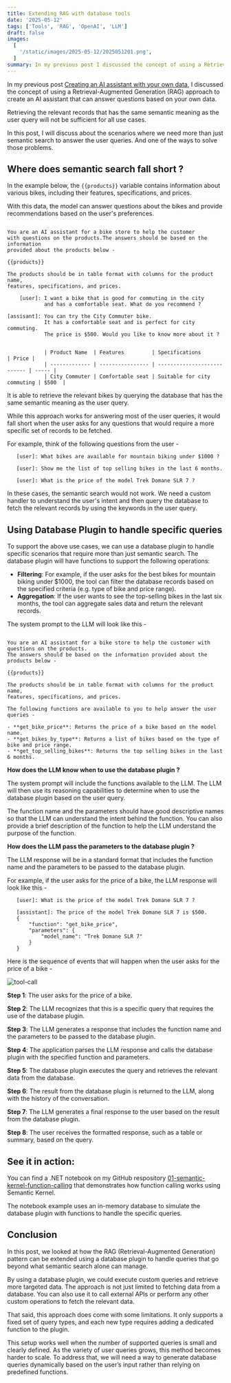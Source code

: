 ```yaml
---
title: Extending RAG with database tools
date: '2025-05-12'
tags: ['Tools', 'RAG', 'OpenAI', 'LLM']
draft: false
images:
  [  
    '/static/images/2025-05-12/2025051201.png',
  ]
summary: In my previous post I discussed the concept of using a Retrieval-Augmented Generation (RAG) approach to create an AI assistant that can answer questions based on your own data. Retrieving the relevant records that has the same semantic meaning as the user query will not be sufficient for all use cases. In this post, I will discuss about the scenarios where we need more than just semantic search to answer the user queries.  And one of the ways to solve those problems.
---
```



In my previous post [Creating an AI assistant with your own data](https://binarytrails.com/posts/2024/04/26/rag-pattern), I discussed the concept of using a Retrieval-Augmented Generation (RAG) approach to create an AI assistant that can answer questions based on your own data. 

Retrieving the relevant records that has the same semantic meaning as the user query will not be sufficient for all use cases. 

In this post, I will discuss about the scenarios where we need more than just semantic search to answer the user queries. And one of the ways to solve those problems.

## Where does semantic search fall short ?

In the example below, the `{{products}}` variable contains information about various bikes, including their features, specifications, and prices. 

With this data, the model can answer questions about the bikes and provide recommendations based on the user's preferences.

   ```text

   You are an AI assistant for a bike store to help the customer
   with questions on the products.The answers should be based on the information
   provided about the products below -

   {{products}}

   The products should be in table format with columns for the product name,
   features, specifications, and prices.

       [user]: I want a bike that is good for commuting in the city
               and has a comfortable seat. What do you recommend ?

   [assisant]: You can try the City Commuter bike.
               It has a comfortable seat and is perfect for city commuting.
               The price is $500. Would you like to know more about it ?


               | Product Name  | Features         | Specifications              | Price |
               | ------------- | ---------------- | --------------------------- | ----- |
               | City Commuter | Comfortable seat | Suitable for city commuting | $500  |

   ```

It is able to retrieve the relevant bikes by querying the database that has the same semantic meaning as the user query.

While this approach works for answering most of the user queries, it would fall short when the user asks for any questions that would require a more specific set of records to be fetched.

For example, think of the following questions from the user -

```text
   [user]: What bikes are available for mountain biking under $1000 ?

```

```text
   [user]: Show me the list of top selling bikes in the last 6 months.

```

```text
   [user]: What is the price of the model Trek Domane SLR 7 ? 
```

In these cases, the semantic search would not work. We need a custom handler to understand the user's intent and then query the database to fetch the relevant records by using the keywords in the user query.

## Using Database Plugin to handle specific queries

To support the above use cases, we can use a database plugin to handle specific scenarios that require more than just semantic search. The database plugin will have functions  to support the following operations:

- **Filtering**: For example, if the user asks for the best bikes for mountain biking under $1000, the tool can filter the database records based on the specified criteria (e.g. type of bike and price range).
- **Aggregation**: If the user wants to see the top-selling bikes in the last six months, the tool can aggregate sales data and return the relevant records.

The system prompt to the LLM will look like this -

```text

You are an AI assistant for a bike store to help the customer with questions on the products.
The answers should be based on the information provided about the products below -

{{products}}

The products should be in table format with columns for the product name,
features, specifications, and prices.

The following functions are available to you to help answer the user queries -

- **get_bike_price**: Returns the price of a bike based on the model name.
- **get_bikes_by_type**: Returns a list of bikes based on the type of bike and price range.
- **get_top_selling_bikes**: Returns the top selling bikes in the last 6 months.

```

**How does the LLM know when to use the database plugin ?**

The system prompt will include the functions available to the LLM. The LLM will then use its reasoning capabilities to determine when to use the database plugin based on the user query. 

The function name and the parameters should have good descriptive names so that the LLM can understand the intent behind the function. You can also provide a brief description of the function to help the LLM understand the purpose of the function.

**How does the LLM pass the parameters to the database plugin ?**

The LLM response will be in a standard format that includes the function name and the parameters to be passed to the database plugin. 

For example, if the user asks for the price of a bike, the LLM response will look like this -

```text
   [user]: What is the price of the model Trek Domane SLR 7 ? 

   [assistant]: The price of the model Trek Domane SLR 7 is $500.
   {
       "function": "get_bike_price",
       "parameters": {
           "model_name": "Trek Domane SLR 7"
       }
   }
```

Here is the sequence of events that will happen when the user asks for the price of a bike -

![tool-call](/static/images/2025-05-12/2025051201.png)

**Step 1**: The user asks for the price of a bike.

**Step 2**: The LLM recognizes that this is a specific query that requires the use of the database plugin.  

**Step 3**: The LLM generates a response that includes the function name and the parameters to be passed to the database plugin.  

**Step 4**: The application parses the LLM response and calls the database plugin with the specified function and parameters.  

**Step 5**: The database plugin executes the query and retrieves the relevant data from the database.  

**Step 6**: The result from the database plugin is returned to the LLM, along with the history of the conversation.  

**Step 7**: The LLM generates a final response to the user based on the result from the database plugin.  

**Step 8**: The user receives the formatted response, such as a table or summary, based on the query.

## See it in action:

You can find a .NET notebook on my GitHub respository [01-semantic-kernel-function-calling](https://github.com/rakeshl4/ai-examples/tree/main/01-semantic-kernel-function-calling) that demonstrates how function calling works using Semantic Kernel. 

The notebook example uses an in-memory database to simulate the database plugin with functions to handle the specific queries.
  
## Conclusion

In this post, we looked at how the RAG (Retrieval-Augmented Generation) pattern can be extended using a database plugin to handle queries that go beyond what semantic search alone can manage. 

By using a database plugin, we could execute custom queries and retrieve more targeted data. The approach is not just limited to fetching data from a database. You can also use it to call external APIs or perform any other custom operations to fetch the relevant data.  

That said, this approach does come with some limitations. It only supports a fixed set of query types, and each new type requires adding a dedicated function to the plugin. 

This setup works well when the number of supported queries is small and clearly defined. As the variety of user queries grows, this method becomes harder to scale. To address that, we will need a way to generate database queries dynamically based on the user’s input rather than relying on predefined functions.